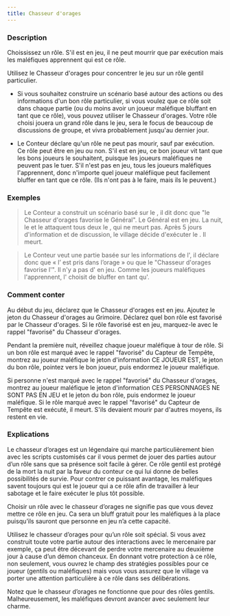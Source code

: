 ```yaml
---
title: Chasseur d'orages
---
```



<Fabled CHASSEUR_D_ORAGES header />

### Description

Choississez un rôle. S'il est en jeu, il ne peut mourrir que par exécution mais les maléfiques apprennent qui est ce rôle.

Utilisez le Chasseur d'orages pour concentrer le jeu sur un rôle gentil particulier. 

-   Si vous souhaitez construire un scénario basé autour des actions ou des informations d'un bon rôle particulier, si vous voulez que ce rôle soit dans chaque partie (ou du moins avoir un joueur maléfique bluffant en tant que ce rôle), vous pouvez utiliser le Chasseur d'orages. Votre rôle choisi jouera un grand rôle dans le jeu, sera le focus de beaucoup de discussions de groupe, et vivra probablement jusqu'au dernier jour. 

-   Le Conteur déclare qu'un rôle ne peut pas mourir, sauf par exécution. Ce rôle peut être en jeu ou non. S'il est en jeu, ce bon joueur vit tant que les bons joueurs le souhaitent, puisque les joueurs maléfiques ne peuvent pas le tuer. S'il n'est pas en jeu, tous les joueurs maléfiques l'apprennent, donc n'importe quel joueur maléfiique peut facilement bluffer en tant que ce rôle. (Ils n'ont pas à le faire, mais ils le peuvent.) 

### Exemples

> Le Conteur a construit un scénario basé sur le <Role GENERAL />, il dit donc que "le Chasseur d'orages favorise le Général". Le Général est en jeu. La nuit, le <Role IMP /> et le <Role PARRAIN /> attaquent tous deux le <Role GENERAL />, qui ne meurt pas. Après 5 jours d'information et de discussion, le village décide d'exécuter le <Role GENERAL />. Il meurt. 

> Le Conteur veut une partie basée sur les informations de l'<Role EMPATHIQUE />, il déclare donc que « l’<Role EMPATHIQUE /> est pris dans l’orage » ou que le "Chasseur d'orages favorise l'<Role EMPATHIQUE />". Il n'y a pas d'<Role EMPATHIQUE /> en jeu. Comme les joueurs maléfiques l'apprennent, l'<Role EMPOISONNEUR /> choisit de bluffer en tant qu'<Role EMPATHIQUE />. 

### Comment conter

Au début du jeu, déclarez que le Chasseur d'orages est en jeu. Ajoutez le jeton du Chasseur d'orages au Grimoire. Déclarez quel bon rôle est favorisé par le Chasseur d'orages. Si le rôle favorisé est en jeu, marquez-le avec le rappel "favorisé" du Chasseur d'orages. 

Pendant la première nuit, réveillez chaque joueur maléfique à tour de rôle. Si un bon rôle est marqué avec le rappel "favorisé" du Capteur de Tempête, montrez au joueur maléfique le jeton d'information CE JOUEUR EST, le jeton du bon rôle, pointez vers le bon joueur, puis endormez le joueur maléfique. 

Si personne n'est marqué avec le rappel "favorisé" du Chasseur d'orages, montrez au joueur maléfique le jeton d'information CES PERSONNAGES NE SONT PAS EN JEU et le jeton du bon rôle, puis endormez le joueur maléfique. Si le rôle marqué avec le rappel "favorisé" du Capteur de Tempête est exécuté, il meurt. S'ils devaient mourir par d'autres moyens, ils restent en vie.

### Explications

Le chasseur d’orages est un légendaire qui marche particulièrement bien avec les scripts customisés car il vous permet de jouer des parties autour d’un rôle sans que sa présence soit facile à gérer. Ce rôle gentil est protégé de la mort la nuit par la faveur du conteur ce qui lui donne de belles possibilités de survie. Pour contrer ce puissant avantage, les maléfiques savent toujours qui est le joueur qui a ce rôle afin de travailler à leur sabotage et le faire exécuter le plus tôt possible.

Choisir un rôle avec le chasseur d’orages ne signifie pas que vous devez mettre ce rôle en jeu. Ca sera un bluff gratuit pour les maléfiques à la place puisqu’ils sauront que personne en jeu n’a cette capacité.

Utilisez le chasseur d’orages pour qu’un rôle soit spécial. Si vous avez construit toute votre partie autour des interactions avec le mercenaire par exemple, ça peut être décevant de perdre votre mercenaire au deuxième jour à cause d’un démon chanceux. En donnant votre protection à ce rôle, non seulement, vous ouvrez le champ des stratégies possibles pour ce joueur (gentils ou maléfiques) mais vous vous assurez que le village va porter une attention particulière à ce rôle dans ses délibérations.

Notez que le chasseur d’orages ne fonctionne que pour des rôles gentils. Malheureusement, les maléfiques devront avancer avec seulement leur charme. 